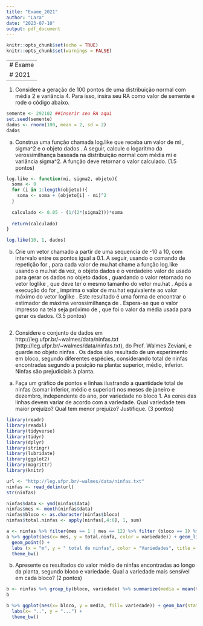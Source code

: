 ```yaml
---
title: "Exame_2021"
author: "Lara"
date: "2023-07-10"
output: pdf_document
---
```


```r
knitr::opts_chunk$set(echo = TRUE)
knitr::opts_chunk$set(warnings = FALSE)
```

-----------------------------------------------------------------------------------------------
# Exame
# 2021
-----------------------------------------------------------------------------------------------
1. Considere a geração de 100 pontos de uma distribuição normal com média 2 e variância 4. Para isso, insira seu RA como valor de semente e rode o código abaixo.

```r
semente <- 292102 ##inserir seu RA aqui 
set.seed(semente)
dados <- rnorm(100, mean = 2, sd = 2)
dados
```

a. Construa uma função chamada log.like que receba um valor de mi , sigma^2 e o objeto dados . A seguir, calcule o logaritmo da verossimilhança baseada na distribuição normal com média mi e variância sigma^2. A função deve retornar o valor calculado. (1.5 pontos)
```r
log.like <- function(mi, sigma2, objeto){
  soma <- 0
  for (i in 1:length(objeto)){
    soma <- soma + (objeto[i] - mi)^2
  }
  
  calculado <- 0.05 - (1/(2*(sigma2)))*soma
  
  return(calculado)
}

log.like(10, 1, dados)

```
b. Crie um vetor chamado a partir de uma sequencia de -10 a 10, com intervalo entre os pontos igual a 0.1. A seguir, usando o comando de repetição for , para cada valor de mu.hat chame a função log.like usando o mu.hat da vez, o objeto dados e o verdadeiro valor de usado para gerar os dados no objeto dados , guardando o valor retornado no vetor loglike , que deve ter o mesmo tamanho do vetor mu.hat . Após a execução do for , imprima o valor de mu.hat equivalente ao valor máximo do vetor loglike . Este resultado é uma forma de encontrar o estimador de máxima verossimilhança de . Espera-se que o valor impresso na tela seja próximo de , que foi o valor da média usada para gerar os dados. (3.5 pontos)

```r

```

2. Considere o conjunto de dados em http://leg.ufpr.br/~walmes/data/ninfas.txt (http://leg.ufpr.br/~walmes/data/ninfas.txt), do Prof. Walmes Zeviani, e guarde no objeto ninfas . Os dados são resultado de um experimento em bloco, segundo diferentes espécies, considerando total de ninfas encontradas segundo a posição na planta: superior, médio, inferior. Ninfas são prejudiciais à planta.

a. Faça um gráfico de pontos e linhas ilustrando a quantidade total de ninfas (somar inferior, médio e superior) nos meses de janeiro e dezembro, independente do ano, por variedade no bloco 1. As cores das linhas devem variar de acordo com a variedade. Qual variedade tem maior prejuízo? Qual tem menor prejuízo? Justifique. (3 pontos)
```r
library(readr)
library(readxl)
library(tidyverse)
library(tidyr)
library(dplyr)
library(stringr)
library(lubridate)
library(ggplot2)
library(magrittr)
library(knitr)

url <- "http://leg.ufpr.br/~walmes/data/ninfas.txt"
ninfas <- read_delim(url)
str(ninfas)

ninfas$data <- ymd(ninfas$data)
ninfas$mes <- month(ninfas$data)
ninfas$bloco <- as.character(ninfas$bloco)
ninfas$total.ninfas <- apply(ninfas[,4:6], 1, sum)

a <- ninfas %>% filter(mes == 1 | mes == 12) %>% filter (bloco == 1) %>% group_by(variedade, mes) %>% summarize(total.ninfa = sum(total.ninfas))
a %>% ggplot(aes(x= mes, y = total.ninfa, color = variedade)) + geom_line() + 
  geom_point() + 
  labs (x = "m", y = " total de ninfas", color = "Variedades", title = "Total de ninfas no bloco 1") +
  theme_bw()
```

b. Apresente os resultados do valor médio de ninfas encontradas ao longo da planta, segundo bloco e variedade. Qual a variedade mais sensível em cada bloco? (2 pontos)
```r
b <- ninfas %>% group_by(bloco, variedade) %>% summarize(media = mean(total.ninfas))
b

b %>% ggplot(aes(x= bloco, y = media, fill= variedade)) + geom_bar(stat = "identity", position = "dodge") +
  labs(x= "..", y = "...") +
  theme_bw()

```


```r

```